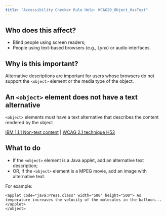 ```yaml
---
title: "Accessibility Checker Rule Help: WCAG20_Object_HasText"
---
```


<div className="toolHelp">
<Row>
<Column colLg={5} colMd={3} colSm={4} className="toolLeft">

## Who does this affect?

* Blind people using screen readers;
* People using text-based browsers (e.g., Lynx) or audio interfaces.

## Why is this important?

Alternative descriptions are important for users whose browsers do not support the `<object>` element or the media type of the object.

</Column>
<Column colLg={11} colMd={5} colSm={4} className="toolMain">

<div id="locLevel"></div>

## An `<object>` element does not have a text alternative 
`<object>` elements must have a text alternative that describes the content rendered by the object 

[IBM 1.1.1 Non-text content](http://www.ibm.com/able/guidelines/ci162/non_text_content.html) | [WCAG 2.1 technique H53](https://www.w3.org/WAI/WCAG21/Techniques/html/H53)

<div id="locSnippet"></div>

## What to do

* If the `<object>` element is a Java applet, add an alternative text description;
* OR, if the `<object>` element is a MPEG movie, add an image with alternative text.

For example:

``` <object classid="java:Press.class" width="500" height="500" title="Java applet: how temperature affects pressure.">
<applet code="java:Press.class" width="500" height="500"> As temperature increases the velocity of the molecules in the balloon...
</applet>
</object>
```

</Column>
</Row>
</div>

